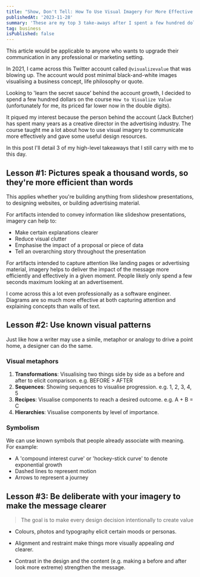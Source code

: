 ```yaml
---
title: "Show, Don't Tell: How To Use Visual Imagery For More Effective Communication, Design & Marketing"
publishedAt: '2023-11-28'
summary: 'These are my top 3 take-aways after I spent a few hundred dollars on an online course in 2021'
tag: business
isPublished: false
---
```


This article would be applicable to anyone who wants to upgrade their communication in any professional or marketing setting.

In 2021, I came across this Twitter account called `@visualizevalue` that was blowing up.
The account would post minimal black-and-white images visualising a business concept, life philosophy or quote.

Looking to 'learn the secret sauce' behind the account growth, I decided to spend a few hundred dollars on the course `How to Visualize Value` (unfortunately for me, its priced far lower now in the double digits).

It piqued my interest because the person behind the account (Jack Butcher) has spent many years as a creative director in the advertising industry.
The course taught me a lot about how to use visual imagery to communicate more effectively and gave some useful design resources.

In this post I'll detail 3 of my high-level takeaways that I still carry with me to this day.

## Lesson #1: Pictures speak a thousand words, so they're more efficient than words
This applies whether you're building anything from slideshow presentations, to designing websites, or building advertising material.

For artifacts intended to convey information like slideshow presentations, imagery can help to:
- Make certain explanations clearer
- Reduce visual clutter
- Emphasise the impact of a proposal or piece of data
- Tell an overarching story throughout the presentation

For artifacts intended to capture attention like landing pages or advertising material, imagery helps to deliver the impact of the message more efficiently and effectively in a given moment. People likely only spend a few seconds maximum looking at an advertisement.

I come across this a lot even professionally as a software engineer. Diagrams are so much more effective at both capturing attention and explaining concepts than walls of text.

## Lesson #2: Use known visual patterns
Just like how a writer may use a simile, metaphor or analogy to drive a point home, a designer can do the same.

### Visual metaphors
1. __Transformations__: Visualising two things side by side as a before and after to elicit comparison. e.g. BEFORE > AFTER
2. __Sequences__: Showing sequences to visualise progression. e.g. 1, 2, 3, 4, 5
3. __Recipes__: Visualise components to reach a desired outcome. e.g. A + B = C
4. __Hierarchies__: Visualise components by level of importance.

### Symbolism
We can use known symbols that people already associate with meaning.
For example:
- A 'compound interest curve' or 'hockey-stick curve' to denote exponential growth
- Dashed lines to represent motion
- Arrows to represent a journey

## Lesson #3: Be deliberate with your imagery to make the message clearer
> The goal is to make every design decision intentionally to create value

- Colours, photos and typography elicit certain moods or personas.

- Alignment and restraint make things more visually appealing _and_ clearer.

- Contrast in the design and the content (e.g. making a before and after look more extreme) strengthen the message.





